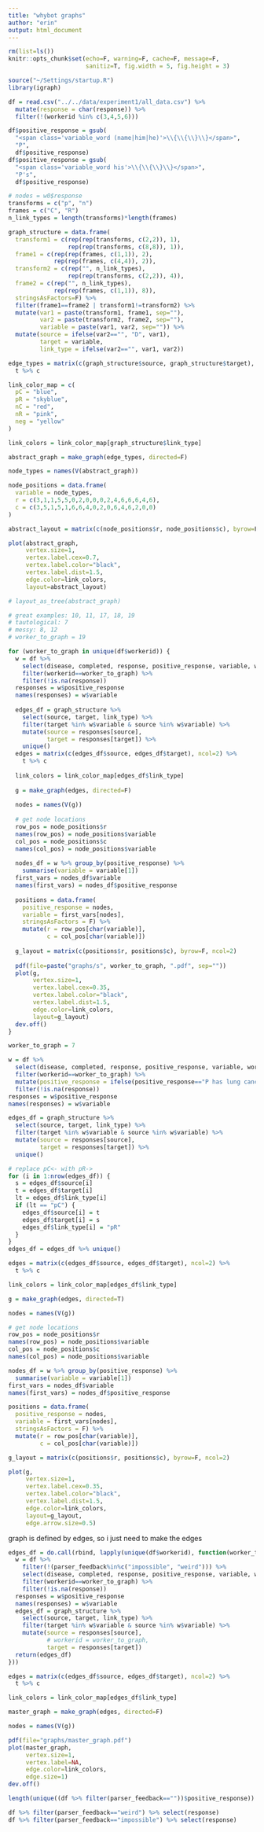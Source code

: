 ```yaml
---
title: "whybot graphs"
author: "erin"
output: html_document
---
```


```r
rm(list=ls())
knitr::opts_chunk$set(echo=F, warning=F, cache=F, message=F,
                      sanitiz=T, fig.width = 5, fig.height = 3)
```

```r
source("~/Settings/startup.R")
library(igraph)
```

```r
df = read.csv("../../data/experiment1/all_data.csv") %>%
  mutate(response = char(response)) %>%
  filter(!(workerid %in% c(3,4,5,6)))
```

```r
df$positive_response = gsub(
  "<span class='variable_word (name|him|he)'>\\{\\{\\}\\}</span>",
  "P",
  df$positive_response)
df$positive_response = gsub(
  "<span class='variable_word his'>\\{\\{\\}\\}</span>",
  "P's",
  df$positive_response)
```


```r
# nodes = w0$response
transforms = c("p", "n")
frames = c("C", "R")
n_link_types = length(transforms)*length(frames)

graph_structure = data.frame(
  transform1 = c(rep(rep(transforms, c(2,2)), 1),
                 rep(rep(transforms, c(8,8)), 1)),
  frame1 = c(rep(rep(frames, c(1,1)), 2),
             rep(rep(frames, c(4,4)), 2)),
  transform2 = c(rep("", n_link_types),
                 rep(rep(transforms, c(2,2)), 4)),
  frame2 = c(rep("", n_link_types),
             rep(rep(frames, c(1,1)), 8)),
  stringsAsFactors=F) %>%
  filter(frame1==frame2 | transform1!=transform2) %>%
  mutate(var1 = paste(transform1, frame1, sep=""),
         var2 = paste(transform2, frame2, sep=""),
         variable = paste(var1, var2, sep="")) %>%
  mutate(source = ifelse(var2=="", "D", var1),
         target = variable,
         link_type = ifelse(var2=="", var1, var2))

edge_types = matrix(c(graph_structure$source, graph_structure$target), ncol=2) %>%
  t %>% c

link_color_map = c(
  pC = "blue",
  pR = "skyblue",
  nC = "red",
  nR = "pink",
  neg = "yellow"
)

link_colors = link_color_map[graph_structure$link_type]

abstract_graph = make_graph(edge_types, directed=F)

node_types = names(V(abstract_graph))

node_positions = data.frame(
  variable = node_types,
  r = c(3,1,1,5,5,0,2,0,0,0,2,4,6,6,6,4,6),
  c = c(3,5,1,5,1,6,6,4,0,2,0,6,4,6,2,0,0)
)

abstract_layout = matrix(c(node_positions$r, node_positions$c), byrow=F, ncol=2)

plot(abstract_graph,
     vertex.size=1,
     vertex.label.cex=0.7,
     vertex.label.color="black",
     vertex.label.dist=1.5,
     edge.color=link_colors,
     layout=abstract_layout)

# layout_as_tree(abstract_graph)
```

```r
# great examples: 10, 11, 17, 18, 19
# tautological: 7
# messy: 8, 12
# worker_to_graph = 19

for (worker_to_graph in unique(df$workerid)) {
  w = df %>%
    select(disease, completed, response, positive_response, variable, workerid) %>%
    filter(workerid==worker_to_graph) %>%
    filter(!is.na(response))
  responses = w$positive_response
  names(responses) = w$variable
  
  edges_df = graph_structure %>%
    select(source, target, link_type) %>%
    filter(target %in% w$variable & source %in% w$variable) %>%
    mutate(source = responses[source],
           target = responses[target]) %>%
    unique()
  edges = matrix(c(edges_df$source, edges_df$target), ncol=2) %>%
    t %>% c
  
  link_colors = link_color_map[edges_df$link_type]
  
  g = make_graph(edges, directed=F)
  
  nodes = names(V(g))
  
  # get node locations
  row_pos = node_positions$r
  names(row_pos) = node_positions$variable
  col_pos = node_positions$c
  names(col_pos) = node_positions$variable
  
  nodes_df = w %>% group_by(positive_response) %>%
    summarise(variable = variable[1])
  first_vars = nodes_df$variable
  names(first_vars) = nodes_df$positive_response
  
  positions = data.frame(
    positive_response = nodes,
    variable = first_vars[nodes],
    stringsAsFactors = F) %>%
    mutate(r = row_pos[char(variable)],
           c = col_pos[char(variable)])
  
  g_layout = matrix(c(positions$r, positions$c), byrow=F, ncol=2)
  
  pdf(file=paste("graphs/s", worker_to_graph, ".pdf", sep=""))
  plot(g,
       vertex.size=1,
       vertex.label.cex=0.35,
       vertex.label.color="black",
       vertex.label.dist=1.5,
       edge.color=link_colors,
       layout=g_layout)
  dev.off()
}
```

```r
worker_to_graph = 7

w = df %>%
  select(disease, completed, response, positive_response, variable, workerid) %>%
  filter(workerid==worker_to_graph) %>%
  mutate(positive_response = ifelse(positive_response=="P has lung cancer", "Lung cancer", positive_response)) %>%
  filter(!is.na(response))
responses = w$positive_response
names(responses) = w$variable

edges_df = graph_structure %>%
  select(source, target, link_type) %>%
  filter(target %in% w$variable & source %in% w$variable) %>%
  mutate(source = responses[source],
         target = responses[target]) %>%
  unique()

# replace pC<- with pR->
for (i in 1:nrow(edges_df)) {
  s = edges_df$source[i]
  t = edges_df$target[i]
  lt = edges_df$link_type[i]
  if (lt == "pC") {
    edges_df$source[i] = t
    edges_df$target[i] = s
    edges_df$link_type[i] = "pR"
  }
}
edges_df = edges_df %>% unique()

edges = matrix(c(edges_df$source, edges_df$target), ncol=2) %>%
  t %>% c

link_colors = link_color_map[edges_df$link_type]

g = make_graph(edges, directed=T)

nodes = names(V(g))

# get node locations
row_pos = node_positions$r
names(row_pos) = node_positions$variable
col_pos = node_positions$c
names(col_pos) = node_positions$variable

nodes_df = w %>% group_by(positive_response) %>%
  summarise(variable = variable[1])
first_vars = nodes_df$variable
names(first_vars) = nodes_df$positive_response

positions = data.frame(
  positive_response = nodes,
  variable = first_vars[nodes],
  stringsAsFactors = F) %>%
  mutate(r = row_pos[char(variable)],
         c = col_pos[char(variable)])

g_layout = matrix(c(positions$r, positions$c), byrow=F, ncol=2)

plot(g,
     vertex.size=1,
     vertex.label.cex=0.35,
     vertex.label.color="black",
     vertex.label.dist=1.5,
     edge.color=link_colors,
     layout=g_layout,
     edge.arrow.size=0.5)


```


graph is defined by edges, so i just need to make the edges

```r
edges_df = do.call(rbind, lapply(unique(df$workerid), function(worker_to_graph) {
  w = df %>%
    filter(!(parser_feedback%in%c("impossible", "weird"))) %>%
    select(disease, completed, response, positive_response, variable, workerid) %>%
    filter(workerid==worker_to_graph) %>%
    filter(!is.na(response))
  responses = w$positive_response
  names(responses) = w$variable
  edges_df = graph_structure %>%
    select(source, target, link_type) %>%
    filter(target %in% w$variable & source %in% w$variable) %>%
    mutate(source = responses[source],
           # workerid = worker_to_graph,
           target = responses[target])
  return(edges_df)
}))
```

```r
edges = matrix(c(edges_df$source, edges_df$target), ncol=2) %>%
  t %>% c

link_colors = link_color_map[edges_df$link_type]

master_graph = make_graph(edges, directed=F)

nodes = names(V(g))

pdf(file="graphs/master_graph.pdf")
plot(master_graph,
     vertex.size=1,
     vertex.label=NA,
     edge.color=link_colors,
     edge.size=1)
dev.off()

length(unique((df %>% filter(parser_feedback==""))$positive_response))

df %>% filter(parser_feedback=="weird") %>% select(response)
df %>% filter(parser_feedback=="impossible") %>% select(response)
```







